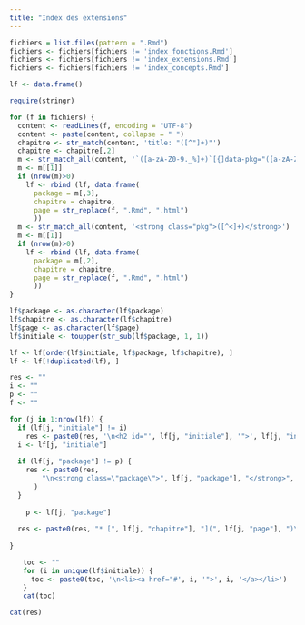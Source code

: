 ```yaml
---
title: "Index des extensions"
---
```


```r

fichiers = list.files(pattern = ".Rmd")
fichiers <- fichiers[fichiers != 'index_fonctions.Rmd']
fichiers <- fichiers[fichiers != 'index_extensions.Rmd']
fichiers <- fichiers[fichiers != 'index_concepts.Rmd']

lf <- data.frame()

require(stringr)

for (f in fichiers) {
  content <- readLines(f, encoding = "UTF-8")
  content <- paste(content, collapse = " ")
  chapitre <- str_match(content, 'title: "([^"]+)"')
  chapitre <- chapitre[,2]
  m <- str_match_all(content, '`([a-zA-Z0-9._%]+)`[{]data-pkg="([a-zA-Z0-9._]+)"')
  m <- m[[1]]
  if (nrow(m)>0)
    lf <- rbind (lf, data.frame(
      package = m[,3], 
      chapitre = chapitre,
      page = str_replace(f, ".Rmd", ".html")
      ))
  m <- str_match_all(content, '<strong class="pkg">([^<]+)</strong>')
  m <- m[[1]]
  if (nrow(m)>0)
    lf <- rbind (lf, data.frame(
      package = m[,2], 
      chapitre = chapitre,
      page = str_replace(f, ".Rmd", ".html")
      ))
}

lf$package <- as.character(lf$package)
lf$chapitre <- as.character(lf$chapitre)
lf$page <- as.character(lf$page)
lf$initiale <- toupper(str_sub(lf$package, 1, 1))

lf <- lf[order(lf$initiale, lf$package, lf$chapitre), ]
lf <- lf[!duplicated(lf), ]

res <- ""
i <- ""
p <- ""
f <- ""

for (j in 1:nrow(lf)) {
  if (lf[j, "initiale"] != i) 
    res <- paste0(res, '\n<h2 id="', lf[j, "initiale"], '">', lf[j, "initiale"], "</h2>\n\n")
  i <- lf[j, "initiale"]
  
  if (lf[j, "package"] != p) {
    res <- paste0(res, 
        "\n<strong class=\"package\">", lf[j, "package"], "</strong>", "\n\n"
      )  
  }
    
    p <- lf[j, "package"]
  
  res <- paste0(res, "* [", lf[j, "chapitre"], "](", lf[j, "page"], ")\n")
  
}

```

<nav>
  <ul class="pagination pagination-sm">
```r
toc <- ""
for (i in unique(lf$initiale)) {
  toc <- paste0(toc, '\n<li><a href="#', i, '">', i, '</a></li>') 
}
cat(toc)
```
  </ul>
</nav>

<div id="index_extensions">
```r
cat(res)
```
</div>
